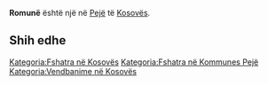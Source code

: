 {{Fshat në 
 | Emri                = Romunë
 | EmriAlt                = 
 | NAME_SHORT_FORM=      
 | NAME_GENERIC=      
 | NAME_SORT_NAME_RO=      ROMUNE
 | FULL_NAME_RO = Romunë
 | FULL_NAME_ND_RO=Romune
 | SORT_NAME_RG=ROMUNE
 | FULL_NAME_RG=Romunë
 | FULL_NAME_ND_RG=Romune
 | SRP_NAME_SHORT_FORM=      
 | SRP_NAME_GENERIC=      
 | SRP_NAME_SORT_NAME_RO=      
 | SRP_FULL_NAME_RO = 
 | SRP_FULL_NAME_ND_RO=
 | SRP_SORT_NAME_RG=
 | SRP_FULL_NAME_RG=
 | SRP_FULL_NAME_ND_RG=
 | Emri (Rasa dhanore) = 
 | Figura              = 
 | Shteti              = Kosovo
 | Komuna              = Pejë
 | Kodi postar         = 
 | Sipërfaqja          = 

 | Popullsia           = 

 | Regj. i popullsisë  = 
 | Dend. e popullsisë  = 
 | Faqja zyrtare       = 
 <!--- Koordinatat ----> 
 | Gjerësia            = 42.642222
 | Gjatësia            = 20.404167
 | Lartësia            = 
}}
'''Romunë''' është një [[]] në [[Pejë]] të [[Kosovës]].

<!-- == Gjeografia == -->
<!-- == Historia == -->
<!-- == Demografia == -->
== Shih edhe ==
{{Komuna Pejë}}
{{Kosovo-Administrata-Cung}}

[[Kategoria:Fshatra në Kosovës]]
[[Kategoria:Fshatra në Kommunes Pejë]]
[[Kategoria:Vendbanime në Kosovës]]